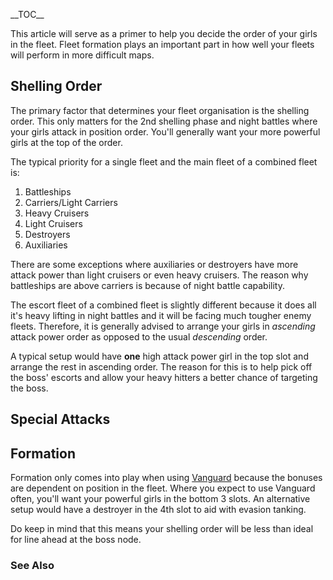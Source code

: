 __TOC__

This article will serve as a primer to help you decide the order of your girls in the fleet. Fleet formation plays an important part in how well your fleets will perform in more difficult maps. 

==Shelling Order==

The primary factor that determines your fleet organisation is the shelling order. This only matters for the 2nd shelling phase and night battles where your girls attack in position order. You'll generally want your more powerful girls at the top of the order.

The typical priority for a single fleet and the main fleet of a combined fleet is:

# Battleships
# Carriers/Light Carriers
# Heavy Cruisers
# Light Cruisers
# Destroyers
# Auxiliaries

There are some exceptions where auxiliaries or destroyers have more attack power than light cruisers or even heavy cruisers. The reason why battleships are above carriers is because of night battle capability.

The escort fleet of a combined fleet is slightly different because it does all it's heavy lifting in night battles and it will be facing much tougher enemy fleets. Therefore, it is generally advised to arrange your girls in ''ascending'' attack power order as opposed to the usual ''descending'' order.

A typical setup would have '''one''' high attack power girl in the top slot and arrange the rest in ascending order. The reason for this is to help pick off the boss' escorts and allow your heavy hitters a better chance of targeting the boss. 

==Special Attacks==

==Formation==

Formation only comes into play when using [[Combat#Formation_Selection|Vanguard]] because the bonuses are dependent on position in the fleet. Where you expect to use Vanguard often, you'll want your powerful girls in the bottom 3 slots. An alternative setup would have a destroyer in the 4th slot to aid with evasion tanking.

Do keep in mind that this means your shelling order will be less than ideal for line ahead at the boss node. 

===See Also===
{{Help}}